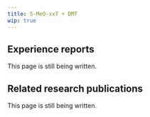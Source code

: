 ---
title: 5-MeO-xxT + DMT
wip: true
---

## Experience reports

This page is still being written.

## Related research publications

This page is still being written.

